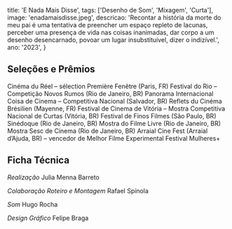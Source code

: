   title: 'E Nada Mais Disse',
  tags: ['Desenho de Som', 'Mixagem', 'Curta'],
  image: 'enadamaisdisse.jpeg',
  descricao: 'Recontar a história da morte do meu pai é uma tentativa de preencher um espaço repleto de lacunas, perceber uma presença de vida nas coisas inanimadas, dar corpo a um desenho desencarnado, povoar um lugar insubstituível, dizer o indizível.',
  ano: '2023',
}



## Seleções e Prêmios
Cinéma du Réel – sélection Première Fenêtre (Paris, FR)
Festival do Rio – Competição Novos Rumos (Rio de Janeiro, BR)
Panorama Internacional Coisa de Cinema – Competitiva Nacional (Salvador, BR)
Reflets du Cinéma Brésilien (Mayenne, FR)
Festival de Cinema de Vitória – Mostra Competitiva Nacional de Curtas (Vitória, BR)
Festival de Finos Filmes (São Paulo, BR)
Sinédoque (Rio de Janeiro, BR)
Mostra do Filme Livre (Rio de Janeiro, BR)
Mostra Sesc de Cinema (Rio de Janeiro, BR)
Arraial Cine Fest (Arraial d’Ajuda, BR) – vencedor de Melhor Filme Experimental
Festival Mulheres+

## Ficha Técnica

<i>Realização</i>
Julia Menna Barreto

<i>Colaboração Roteiro e Montagem</i>
Rafael Spínola

<i>Som</i>
Hugo Rocha

<i>Design Gráfico</i>
Felipe Braga
